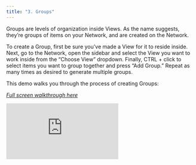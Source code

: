 ```yaml
---
title: "3. Groups"
---
```

Groups are levels of organization inside Views. As the name suggests, they’re groups of items on your Network, and are created on the Network.

To create a Group, first be sure you’ve made a View for it to reside inside. Next, go to the Network, open the sidebar and select the View you want to work inside from the “Choose View” dropdown. Finally, CTRL + click to select items you want to group together and press “Add Group.” Repeat as many times as desired to generate multiple groups.

This demo walks you through the process of creating Groups:

*[Full screen walkthrough here](https://app.supademo.com/demo/5nMVJ8J-RUCu1TDvxlxIH)*

<iframe src="https://app.supademo.com/embed/5nMVJ8J-RUCu1TDvxlxIH" frameborder="0" webkitallowfullscreen="true" mozallowfullscreen="true" allowfullscreen style={{"width":"719px","height":"500px","border":"none"}}></iframe> 
